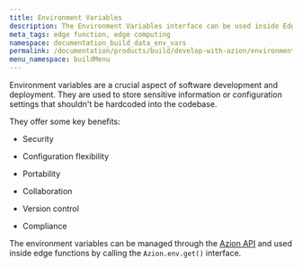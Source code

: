 ```yaml
---
title: Environment Variables 
description: The Environment Variables interface can be used inside Edge Functions to retrieve environment variables. You can use these variables to interact with backend systems like databases, private APIs, or any authenticated service.
meta_tags: edge function, edge computing
namespace: documentation_build_data_env_vars
permalink: /documentation/products/build/develop-with-azion/environment-variables/
menu_namespace: buildMenu
---
```



<LinkButton link="/en/documentation/products/edge-application/edge-functions/runtime/api-reference/environment-variables/" label="environment variables API reference" outlined />


Environment variables are a crucial aspect of software development and deployment. 
They are used to store sensitive information or configuration settings that shouldn't be hardcoded into the codebase.

They offer some key benefits: 

- Security

- Configuration flexibility

- Portability

- Collaboration

- Version control

- Compliance

The environment variables can be managed through the [Azion API](https://api.azion.com/) and used inside edge functions by calling the `Azion.env.get()` interface.




